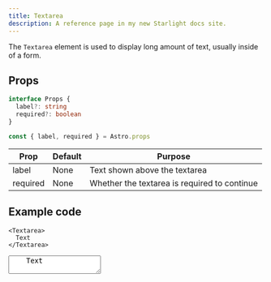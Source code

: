 ```yaml
---
title: Textarea
description: A reference page in my new Starlight docs site.
---
```



The `Textarea` element is used to display long amount of text, usually inside of a form.

## Props
```ts
interface Props {
  label?: string
  required?: boolean
}

const { label, required } = Astro.props
```

| Prop | Default | Purpose |
| ----------- | ----------- | ----------- |
| label | None | Text shown above the textarea |
| required | None | Whether the textarea is required to continue |

## Example code

```astro title="index.astro"
<Textarea>
  Text
</Textarea>
```

<Showcase>
  <Textarea>
    Text
  </Textarea>
</Showcase>